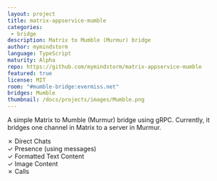 ```yaml
---
layout: project
title: matrix-appservice-mumble
categories: 
 - bridge
description: Matrix to Mumble (Murmur) bridge
author: mymindstorm
language: TypeScript
maturity: Alpha
repo: https://github.com/mymindstorm/matrix-appservice-mumble
featured: true
license: MIT
room: "#mumble-bridge:evermiss.net"
bridges: Mumble
thumbnail: /docs/projects/images/Mumble.png
---
```


A simple Matrix to Mumble (Murmur) bridge using gRPC. Currently, it bridges one channel in Matrix to a server in Murmur.

&#10007; Direct Chats  
&#10003; Presence (using messages)  
&#10003; Formatted Text Content  
&#10003; Image Content  
&#10007; Calls  